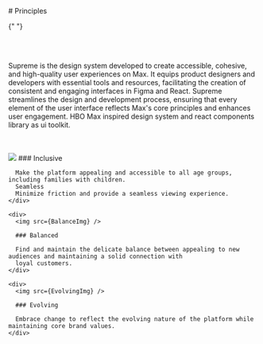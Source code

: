 

<Meta title="Principles" />

<div>
  # Principles

  {" "}

  <br />
  <br />

  Supreme is the design system developed to create accessible, cohesive, and high-quality user experiences on Max. It
  equips product designers and developers with essential tools and resources, facilitating the creation of consistent
  and engaging interfaces in Figma and React. Supreme streamlines the design and development process, ensuring that
  every element of the user interface reflects Max's core principles and enhances user engagement.
  HBO Max inspired design system and react components library as ui toolkit.

  <br />
  <br />


  <div className="sb-features-grid">
    <div>
      <img src={InclusiveImg} />
      ### Inclusive

      Make the platform appealing and accessible to all age groups, including families with children.
      Seamless
      Minimize friction and provide a seamless viewing experience.
    </div>

    <div>
      <img src={BalanceImg} />

      ### Balanced

      Find and maintain the delicate balance between appealing to new audiences and maintaining a solid connection with
      loyal customers.
    </div>

    <div>
      <img src={EvolvingImg} />

      ### Evolving

      Embrace change to reflect the evolving nature of the platform while maintaining core brand values.
    </div>
  </div>

</div>
